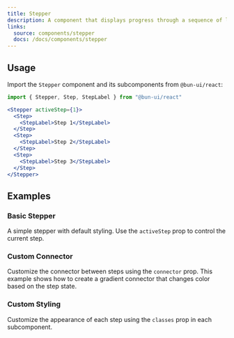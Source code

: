 ```yaml
---
title: Stepper
description: A component that displays progress through a sequence of logical and numbered steps.
links:
  source: components/stepper
  docs: /docs/components/stepper
---
```


<ComponentPreview name="stepper-basic" />

## Usage

Import the `Stepper` component and its subcomponents from `@bun-ui/react`:

```jsx
import { Stepper, Step, StepLabel } from "@bun-ui/react"
```

```jsx
<Stepper activeStep={1}>
  <Step>
    <StepLabel>Step 1</StepLabel>
  </Step>
  <Step>
    <StepLabel>Step 2</StepLabel>
  </Step>
  <Step>
    <StepLabel>Step 3</StepLabel>
  </Step>
</Stepper>
```

## Examples

### Basic Stepper

A simple stepper with default styling. Use the `activeStep` prop to control the current step.

<ComponentPreview name="stepper-basic" />

### Custom Connector

Customize the connector between steps using the `connector` prop.
This example shows how to create a gradient connector that changes color based on the step state.

<ComponentPreview name="stepper-custom-connector" />

### Custom Styling

Customize the appearance of each step using the `classes` prop in each subcomponent.

<ComponentPreview name="stepper-custom-styling" />
